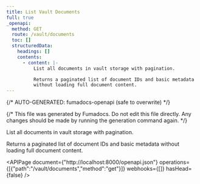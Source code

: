 ```yaml
---
title: List Vault Documents
full: true
_openapi:
  method: GET
  route: /vault/documents
  toc: []
  structuredData:
    headings: []
    contents:
      - content: |-
          List all documents in vault storage with pagination.

          Returns a paginated list of document IDs and basic metadata
          without loading full document content.
---
```


{/* AUTO-GENERATED: fumadocs-openapi (safe to overwrite) */}


{/* This file was generated by Fumadocs. Do not edit this file directly. Any changes should be made by running the generation command again. */}

List all documents in vault storage with pagination.

Returns a paginated list of document IDs and basic metadata
without loading full document content.

<APIPage document={"http://localhost:8000/openapi.json"} operations={[{"path":"/vault/documents","method":"get"}]} webhooks={[]} hasHead={false} />